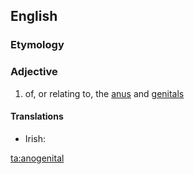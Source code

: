 ==English==

===Etymology===
{{prefix|ano|genital}}

===Adjective===
{{head|en|adjective}}

# of, or relating to, the [[anus]] and [[genital]]s

====Translations====
{{trans-top|of or relating to the anus and genitals}}
* Irish: {{t|ga|anaighinitiúil}}
{{trans-mid}}
{{trans-bottom}}

[[ta:anogenital]]